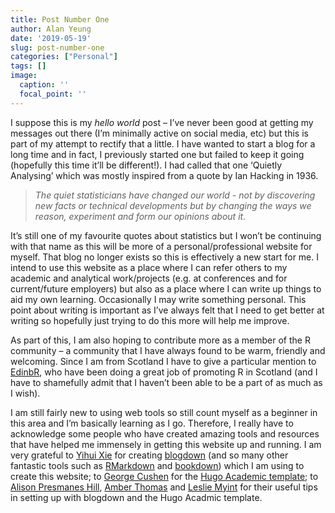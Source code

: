 ```yaml
---
title: Post Number One
author: Alan Yeung
date: '2019-05-19'
slug: post-number-one
categories: ["Personal"]
tags: []
image:
  caption: ''
  focal_point: ''
---
```


I suppose this is my *hello world* post -- I've never been good at getting my messages out there (I'm minimally active on social media, etc) but this is part of my attempt to rectify that a little. I have wanted to start a blog for a long time and in fact, I previously started one but failed to keep it going (hopefully this time it'll be different!). I had called that one 'Quietly Analysing' which was mostly inspired from a quote by Ian Hacking in 1936.

> *The quiet statisticians have changed our world - not by discovering new facts or technical developments but by changing the ways we reason, experiment and form our opinions about it.*

It's still one of my favourite quotes about statistics but I won't be continuing with that name as this will be more of a personal/professional website for myself. That blog no longer exists so this is effectively a new start for me. I intend to use this website as a place where I can refer others to my academic and analytical work/projects (e.g. at conferences and for current/future employers) but also as a place where I can write up things to aid my own learning. Occasionally I may write something personal. This point about writing is important as I've always felt that I need to get better at writing so hopefully just trying to do this more will help me improve.  
  
As part of this, I am also hoping to contribute more as a member of the R community -- a community that I have always found to be warm, friendly and welcoming. Since I am from Scotland I have to give a particular mention to [EdinbR](http://edinbr.org), who have been doing a great job of promoting R in Scotland (and I have to shamefully admit that I haven't been able to be a part of as much as I wish).    
  
I am still fairly new to using web tools so still count myself as a beginner in this area and I'm basically learning as I go. Therefore, I really have to acknowledge some people who have created amazing tools and resources that have helped me immensely in getting this website up and running. I am very grateful to [Yihui Xie](https://yihui.name/en) for creating [blogdown](https://bookdown.org/yihui/blogdown) (and so many other fantastic tools such as [RMarkdown](https://rmarkdown.rstudio.com) and [bookdown](https://bookdown.org)) which I am using to create this website; to [George Cushen](https://georgecushen.com) for the [Hugo Academic template](https://github.com/gcushen/hugo-academic); to [Alison Presmanes Hill](https://alison.rbind.io), [Amber Thomas](https://amber.rbind.io) and [Leslie Myint](https://lmyint.github.io) for their useful tips in setting up with blogdown and the Hugo Acadmic template. 
